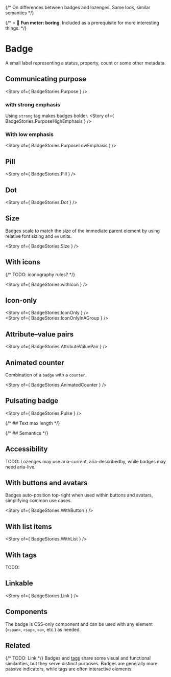 
<Meta of={BadgeStories} />

{/* On differences between badges and lozenges. Same look, similar semantics */}

{/* > 🥱 **Fun meter: boring**. Included as a prerequisite for more interesting things. */}

# Badge
A small label representing a status, property, count or some other metadata.

<Canvas>
  <Story of={ BadgeStories.Badge } />
</Canvas>

## Communicating purpose

<Story of={ BadgeStories.Purpose } />
<br />
### with strong emphasis
Using `strong` tag makes badges bolder.
<Story of={ BadgeStories.PurposeHighEmphasis } />

### With low emphasis

<Story of={ BadgeStories.PurposeLowEmphasis } />

## Pill

<Story of={ BadgeStories.Pill } />

## Dot

<Story of={ BadgeStories.Dot } />

## Size

Badges scale to match the size of the immediate parent element by using relative font sizing and `em` units.

<Story of={ BadgeStories.Size } />

## With icons

{/* TODO: iconography rules? */}

<Story of={ BadgeStories.withIcon } />

## Icon-only

<Story of={ BadgeStories.IconOnly } />
<br />
<Story of={ BadgeStories.IconOnlyInAGroup } />

## Attribute–value pairs

<Story of={ BadgeStories.AttributeValuePair } />

## Animated counter
Combination of a `badge` with a `counter`.

<Story of={ BadgeStories.AnimatedCounter } />

## Pulsating badge

<Story of={ BadgeStories.Pulse } />

{/* ## Text max length */}

{/* ## Semantics */}

## Accessibility

TODO: Lozenges may use aria-current, aria-describedby, while badges may need aria-live.

## With buttons and avatars

Badges auto-position top-right when used within buttons and avatars, simplifying common use cases.

<Story of={ BadgeStories.WithButton } />

## With list items

<Story of={ BadgeStories.WithList } />

## With tags

TODO:

## Linkable

<Story of={ BadgeStories.Link } />

## Components

The badge is CSS-only component and can be used with any element (`<span>`, `<sup>`, `<a>`, etc.) as needed.

## Related
{/* TODO: Link */}
Badges and [tags](../?path=/docs/primitives-tag--docs) share some visual and functional similarities, but they serve distinct purposes.
Badges are generally more passive indicators, while tags are often interactive elements.